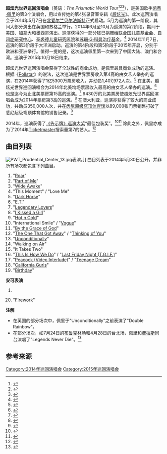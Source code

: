 {{noteTA
|G1=Music
|G2=Show
|G3=Movie
|G4=USState
|G5=Katy Perry
}}

{{Infobox concert tour
| concert_tour_name = The Prismatic World Tour<br />
<small>超炫光世界巡回演唱会</small>
| image             = The_Prismatic_World_Tour.png
| image_size        = 220px
| border            = yes
| artist            = [[凯蒂·佩里|凯蒂·佩里]]
| album             = 《[[超炫光|超炫光]]》
| start_date        = {{Start date|2014|05|07}}
| end_date          = {{End date|2015|10|08}}
| number_of_legs    = 6
| number_of_shows   = {{plain list|
* 欧洲38场
* 北美67场
* 大洋洲25场
* 亚洲12场
* 拉丁美洲10场
* 总计151场
}}
| gross     = 2.043億美元
| last_tour = {{unbulleted list|[[加州之梦巡回演唱会|加州之梦巡回演唱会]]|<small>（California Dreams Tour）</small>|（2011年–2012年）}}
| this_tour = {{unbulleted list|'''超炫光世界巡回演唱会'''|<small>（The Prismatic World Tour）</small>||（2014年–2015年）}}
|next_tour={{unbulleted list|[[見證巡迴演唱會|見證巡迴演唱會]]|<small>（Witness: The Tour）</small>||（2017年–2018年）}}}}

'''超炫光世界巡回演唱会'''（英语：''The Prismatic World Tour''<ref name="O2">{{cite web|title=Katy Perry — The Prismatic World Tour|url=http://www.theo2.co.uk/event/katy-perry-the-prismatic-world-tour-20140527.html|publisher=The O2|accessdate=2014-02-02|archive-url=https://web.archive.org/web/20140201210207/http://www.theo2.co.uk/event/katy-perry-the-prismatic-world-tour-20140527.html|archive-date=2014-02-01|dead-url=yes}}</ref><ref name="RollingStone">{{cite journal|last=Reed|first=Ryan|title=Katy Perry Cues Up 'Prismatic' World Tour|url=http://www.rollingstone.com/music/news/katy-perry-cues-up-prismatic-world-tour-20140115|magazine=[[Rolling_Stone|Rolling Stone]]|date=2014-01-15}}</ref><ref name="Tour Dates">{{cite web|url=http://www.katyperry.com/events/|title=Events: Katy Perry|publisher=Katyperry.com|accessdate=2014-05-31|last=Perry|first=Katy}}</ref>），是美国歌手[[凯蒂·佩里|凯蒂·佩里]]的第3个演唱会，用以宣传她的第4张录音室专辑《[[超炫光|超炫光]]》。此次巡回演唱会于2014年5月7日在[[北爱尔兰|北爱尔兰]][[贝尔法斯特|贝尔法斯特]]正式启动。5月为巡演的第一阶段，其间大部分演出在英国和苏格兰举行。2014年6月至10月为巡演的第2阶段，期间于美国、加拿大和墨西哥演出。巡演获得的一部分钱已捐赠给[[联合国儿童基金会|联合国儿童基金会]]、[[自闭症研究中心|自闭症研究中心]]、[[圣裘德儿童研究医院|圣裘德儿童研究医院]]和[[苏珊·G·科曼治疗基金|苏珊·G·科曼治疗基金]]。<ref>{{cite web|title=Prismatic World Tour|url=http://www.ticketsforcharity.com/schedule/Katy-Perry/825?utm_source=KP&utm_medium=social&utm_campaign=KP012714|publisher=Tickets For Charity|date=January 2014|last=Perry|first=Katy|accessdate=2015-05-10|archive-date=2014-02-20|archive-url=https://web.archive.org/web/20140220055741/http://www.ticketsforcharity.com/schedule/Katy-Perry/825?utm_source=KP&utm_medium=social&utm_campaign=KP012714|dead-url=yes}}</ref> 2014年11月7日，巡演的第3阶段于大洋洲启动。巡演的第4阶段和第5阶段于2015年开启，分别于欧洲和亚洲举行。值得一提的是，这次巡演佩里第一次来到了中国大陆、澳门和台湾。巡演于2015年10月18日结束。

超炫光世界巡回演唱会获得了全球性的商业成功，是佩里最具商业成功的巡演。 根据《[[Pollstar|Pollstar]]》的说法，这次巡演是世界票房收入第4高的由女艺人举办的巡演，在2014年获得了1亿5300万票房收入，并动员1,407,972人次。<ref>{{cite web|title=Pollstar Year End Top 100 Worldwide Tours|url=http://www.pollstarpro.com/files/charts2014/2014YearEndTop100WorldwideTours.pdf|publisher=Pollstar|date=January 2015}}</ref> 在北美，超炫光世界巡回演唱会为2014年北美均场票房收入最高的由女艺人举办的巡演。<ref>{{cite web|title=Top 20 Concert Tours from Pollstar|url=http://finance.yahoo.com/news/top-20-concert-tours-pollstar-183327003.html|publisher=Yahoo! Finance|date=December 2014|last=Press|first=Associated|deadurl=yes|archiveurl=https://web.archive.org/web/20150608001839/http://finance.yahoo.com/news/top-20-concert-tours-pollstar-183327003.html|archivedate=2015-06-08}}</ref> 也是迄今为止北美票房第15高的巡演。<ref>{{cite web|title=2014 Pollstar Year End Business Analysis|url=http://www.pollstarpro.com/files/charts2014/2014YearEndBusinessAnalysis.pdf|publisher=Pollstar|date=January 2015|access-date=2015-05-10|archive-url=https://web.archive.org/web/20150924075600/http://www.pollstarpro.com/files/charts2014/2014YearEndBusinessAnalysis.pdf|archive-date=2015-09-24|dead-url=yes}}</ref> 9430万的北美票房使超炫光世界巡回演唱会成为2014年票房第3高的巡演。<ref>{{cite web|title=2014 Pollstar Top 200 North American Tours|url=http://www.pollstarpro.com/files/charts2014/2014YearEndTop200NorthAmericanTours.pdf|publisher=Pollstar|date=January 2015|access-date=2015-05-10|archive-url=https://web.archive.org/web/20150924075611/http://www.pollstarpro.com/files/charts2014/2014YearEndTop200NorthAmericanTours.pdf|archive-date=2015-09-24|dead-url=yes}}</ref> 在澳大利亚，巡演亦获得了较大的商业成功，共动员350,000人次，并在[[悉尼超级穹顶体育馆|悉尼超级穹顶体育馆]]以89,000张门票销售打破了悉尼超级穹顶体育馆的销售记录。<ref>{{cite web|title=Katy Perry's Australia Tour Sells 350,000 Tickets, Could Have 'Easily' Added a Dozen Shows|url=http://www.billboard.com/articles/columns/pop-shop/6413866/katy-perrys-australia-tour-sells-350000-tickets-could-have-easily|work=Billboard|date=2014-12-19|last=Brandle|first=Lars}}</ref>

2014年，巡演获得了[[告示牌巡演大奖|《告示牌》巡演大奖]]“最佳包装奖”。<ref>{{cite web|title=One Direction, Lionel Richie & Katy Perry Win at Billboard Touring Awards|url=http://www.billboard.com/articles/events/bb-touring-conference/6327215/one-direction-touring-awards-winners|work=Billboard|date=2014-11-20|last=Hampp|first=Andrew}}</ref><ref>{{cite web|title=Billboard Touring Awards Finalists Announced|url=http://www.billboard.com/articles/news/6304043/billboard-touring-awards-finalists-list-2014|work=Billboard|date=2014-10-30|last=Staff|first=Billboard}}</ref> 除此之外，佩里亦成为了2014年[[Ticketmaster|Ticketmaster]]搜索量第7的艺人。<ref>{{cite web|title=Luke Bryan Tops One Direction on Ticketmaster's Most-Searched List|url=http://www.billboard.com/articles/business/6429434/ticketmaster-most-searched-2014-luke-bryan-one-direction|work=Billboard|date=2015-01-05|last=Schneider|first=Marc}}</ref>

== 曲目列表 ==
[[File:PWT_Prudential_Center_13.jpg|thumb]]表演。]]
曲目列表于2014年5月30日公开，并非所有场次都包含下列曲目。
{{Div col|cols=2}}
# "[[听我吼|Roar]]"
# "[[做自己|Part of Me]]"
# "[[清醒_(凱蒂·佩芮歌曲)|Wide Awake]]"
# "This Moment" / "Love Me"
# "[[黑马_(歌曲)|Dark Horse]]"
# "[[外星品种|E.T.]]"
# "[[超炫光|Legendary Lovers]]"
# "[[親了一個拉拉|I Kissed a Girl]]"
# "[[忽冷忽熱|Hot n Cold]]"
# "International Smile" / "[[风尚|Vogue]]"
# "[[承蒙天恩|By the Grace of God]]"
# "[[离开的人是你|The One That Got Away]]" / "[[想着你|Thinking of You]]"
# "[[無條件愛你|Unconditionally]]"
# "[[在空中漫步|Walking on Air]]"
# "It Takes Two"
# "[[人生就是这样_(歌曲)|This Is How We Do]]" / "[[惡搞週末|Last Friday Night (T.G.I.F.)]]"
# "[[孔雀_(歌曲)|Peacock (Video Interlude)]]" / "[[花漾年華_(歌曲)|Teenage Dream]]"
# "[[加州女孩|California Gurls]]"
# "[[生日快乐_(歌曲)|Birthday]]"
'''安可表演'''
# <li value=20>"[[烟火_(歌曲)|Firework]]"
{{Div col end}}
'''注解'''
* 在英国的部分场次中，佩里于"Unconditionally"之前表演了"Double Rainbow"。
* 在部分场次，如7月24日的[[布鲁克林区|布鲁克林]]场和4月28日的台北场，佩里和[[费拉斯|费拉斯]]同台演唱了"Legends Never Die"。<ref>{{cite journal|url=http://www.billboard.com/articles/columns/pop-shop/6187750/katy-perry-prismatic-brooklyn-review|magazine=Billboard|date=2014-07-25|accessdate=2014-10-13|title=Katy Perry Makes Splashy Brooklyn Debut With 'Prismatic' Tour: Live Review}}</ref>

== 参考来源 ==
{{reflist|colwidth=30em}}

{{Katy Perry}}

[[Category:2014年巡回演唱会|Category:2014年巡回演唱会]]
[[Category:2015年巡回演唱会|Category:2015年巡回演唱会]]